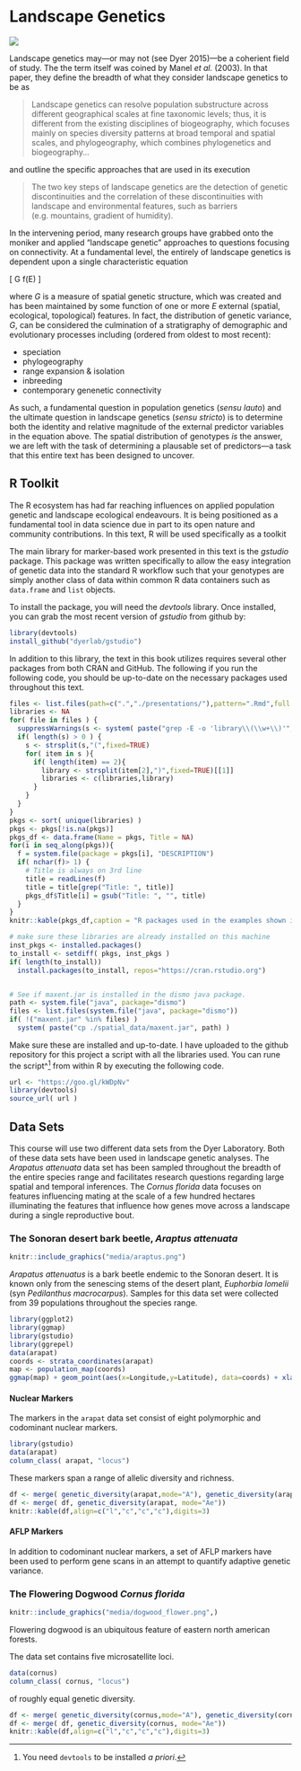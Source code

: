 # Landscape Genetics {.imageChapter}

<div class="chapter_image"><img src="media/ch_farm.jpg"></div>

Landscape genetics may---or may not (see Dyer 2015)---be a coherient field of study.  The the term itself was coined by Manel *et al.* (2003).  In that paper, they define the breadth of what they consider landscape genetics to be as

> Landscape genetics can resolve population substructure across different geographical scales at fine taxonomic levels; thus, it is different from the existing disciplines of biogeography, which focuses mainly on species diversity patterns at broad temporal and spatial scales, and phylogeography, which combines phylogenetics and biogeography... 

and outline the specific approaches that are used in its execution

> The two key steps of landscape genetics are the detection of genetic discontinuities and the correlation of these discontinuities with landscape and environmental features, such as barriers (e.g. mountains, gradient of humidity).

In the intervening period, many research groups have grabbed onto the moniker and applied "landscape genetic" approaches to questions focusing on connectivity.  At a fundamental level, the entirely of landscape genetics is dependent upon a single characteristic equation

\[
G \propto f(E)
\]

where $G$ is a measure of spatial genetic structure, which was created and has been maintained by some function of one or more $E$ external (spatial, ecological, topological) features.  In fact, the distribution of genetic variance, $G$, can be considered the culmination of a stratigraphy of demographic and evolutionary processes including (ordered from oldest to most recent):  

* speciation
* phylogeography
* range expansion & isolation
* inbreeding
* contemporary genenetic connectivity

As such, a fundamental question in population genetics (*sensu lauto*) and the ultimate question in landscape genetics (*sensu stricto*) is to determine both the identity and relative magnitude of the external predictor variables in the equation above.  The spatial distribution of genotypes *is* the answer, we are left with the task of determining a plausable set of predictors---a task that this entire text has been designed to uncover. 

## R Toolkit

The R ecosystem has had far reaching influences on applied population genetic and landscape ecological endeavours.  It is being positioned as a fundamental tool in data science due in part to its open nature and community contributions.  In this text, R will be used specifically as a toolkit 

The main library for marker-based work presented in this text is the *gstudio* package.  This package was written specifically to allow the easy integration of genetic data into the standard R workflow such that your genotypes are simply another class of data within common R data containers such as `data.frame` and `list` objects.  

To install the package, you will need the *devtools* library.  Once installed, you can grab the most recent version of *gstudio* from github by:

```r
library(devtools)
install_github("dyerlab/gstudio")
```

In addition to this library, the text in this book utilizes requires several other packages from both CRAN and GitHub. The following if you run the following code, you should be up-to-date on the necessary packages used throughout this text.

```r
files <- list.files(path=c(".","./presentations/"),pattern=".Rmd",full.names = TRUE)
libraries <- NA
for( file in files ) {
  suppressWarnings(s <- system( paste("grep -E -o 'library\\(\\w+\\)'",file), intern=TRUE))
  if( length(s) > 0 ) {
    s <- strsplit(s,"(",fixed=TRUE)
    for( item in s ){
      if( length(item) == 2){
        library <- strsplit(item[2],")",fixed=TRUE)[[1]]
        libraries <- c(libraries,library)
      }
    }
  }
}
pkgs <- sort( unique(libraries) )
pkgs <- pkgs[!is.na(pkgs)]
pkgs_df <- data.frame(Name = pkgs, Title = NA)
for(i in seq_along(pkgs)){
  f = system.file(package = pkgs[i], "DESCRIPTION")
  if( nchar(f)> 1) {
    # Title is always on 3rd line
    title = readLines(f)
    title = title[grep("Title: ", title)]
    pkgs_df$Title[i] = gsub("Title: ", "", title)    
  }
}
knitr::kable(pkgs_df,caption = "R packages used in the examples shown in this book.")

# make sure these libraries are already installed on this machine
inst_pkgs <- installed.packages()
to_install <- setdiff( pkgs, inst_pkgs )
if( length(to_install))
  install.packages(to_install, repos="https://cran.rstudio.org")


# See if maxent.jar is installed in the dismo java package.
path <- system.file("java", package="dismo")
files <- list.files(system.file("java", package="dismo"))
if( !("maxent.jar" %in% files) )
  system( paste("cp ./spatial_data/maxent.jar", path) )

```

Make sure these are installed and up-to-date.  I have uploaded to the github repository for this project a script with all the libraries used.  You can rune the script^^[You need `devtools` to be installed *a priori*.] from within R by executing the following code.

```r
url <- "https://goo.gl/kWDpNv"
library(devtools)
source_url( url )
```



## Data Sets

This course will use two different data sets from the Dyer Laboratory.  Both of these data sets have been used in landscape genetic analyses.  The *Arapatus attenuata* data set has been sampled throughout the breadth of the entire species range and facilitates research questions regarding large spatial and temporal inferences.  The *Cornus florida* data focuses on features influencing mating at the scale of a few hundred hectares illuminating the features that influence how genes move across a landscape during a single reproductive bout.

### The Sonoran desert bark beetle, *Araptus attenuata*

```r
knitr::include_graphics("media/araptus.png")
```

*Arapatus attenuatus* is a bark beetle endemic to the Sonoran desert.  It is known only from the senescing stems of the desert plant, *Euphorbia lomelii* (syn *Pedilanthus macrocarpus*).  Samples for this data set were collected from 39 populations throughout the species range.

```r
library(ggplot2)
library(ggmap)
library(gstudio)
library(ggrepel)
data(arapat)
coords <- strata_coordinates(arapat)
map <- population_map(coords)
ggmap(map) + geom_point(aes(x=Longitude,y=Latitude), data=coords) + xlab("Longitude") + ylab("Latitude") + geom_text_repel(aes(x=Longitude, y=Latitude, label=Stratum), data=coords) 
```



#### Nuclear Markers

The markers in the `arapat` data set consist of eight polymorphic and codominant nuclear markers. 

```r
library(gstudio)
data(arapat)
column_class( arapat, "locus") 
```

These markers span a range of allelic diversity and richness.

```r
df <- merge( genetic_diversity(arapat,mode="A"), genetic_diversity(arapat,mode="He"))
df <- merge( df, genetic_diversity(arapat, mode="Ae"))
knitr::kable(df,align=c("l","c","c","c"),digits=3)
```



#### AFLP Markers

In addition to codominant nuclear markers, a set of AFLP markers have been used to perform gene scans in an attempt to quantify adaptive genetic variance.



### The Flowering Dogwood *Cornus florida*

```r
knitr::include_graphics("media/dogwood_flower.png",)
```

Flowering dogwood is an ubiquitous feature of eastern north american forests. 

The data set contains five microsatellite loci.

```r
data(cornus)
column_class( cornus, "locus") 
```

of roughly equal genetic diversity.

```r
df <- merge( genetic_diversity(cornus,mode="A"), genetic_diversity(cornus,mode="He"))
df <- merge( df, genetic_diversity(cornus, mode="Ae"))
knitr::kable(df,align=c("l","c","c","c"),digits=3)
```




